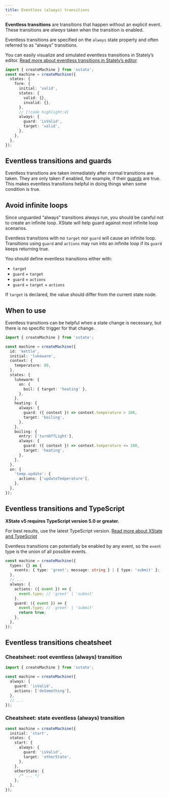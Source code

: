 ```yaml
---
title: Eventless (always) transitions
---
```


**Eventless transitions** are transitions that happen without an explicit event. These transitions are *always* taken when the transition is enabled.

Eventless transitions are specified on the `always` state property and often referred to as “always” transitions.

<Callout>

You can easily visualize and simulated eventless transitions in Stately’s editor. [Read more about eventless transitions in Stately’s editor](/docs/editor-states-and-transitions/#eventless-always-transitions).

</Callout>

```ts
import { createMachine } from 'xstate';
const machine = createMachine({
  states: {
    form: {
      initial: 'valid',
      states: {
        valid: {},
        invalid: {},
      },
      // [!code highlight:4]
      always: {
        guard: 'isValid',
        target: 'valid',
      },
    },
  },
});
```

## Eventless transitions and guards

Eventless transitions are taken immediately after normal transitions are taken. They are only taken if enabled, for example, if their [guards](guards.mdx) are true. This makes eventless transitions helpful in doing things when some condition is true.

## Avoid infinite loops

<Callout>

Since unguarded “always” transitions always run, you should be careful not to create an infinite loop. XState will help guard against most infinite loop scenarios.

</Callout>

Eventless transitions with no `target` nor `guard` will cause an infinite loop. Transitions using `guard` and `actions` may run into an infinite loop if its `guard` keeps returning true.

You should define eventless transitions either with:

- `target`
- `guard` + `target`
- `guard` + `actions`
- `guard` + `target` + `actions`

If `target` is declared, the value should differ from the current state node.

## When to use

Eventless transitions can be helpful when a state change is necessary, but there is no specific trigger for that change.

```ts
import { createMachine } from 'xstate';

const machine = createMachine({
  id: 'kettle',
  initial: 'lukewarm',
  context: {
    temperature: 80,
  },
  states: {
    lukewarm: {
      on: {
        boil: { target: 'heating' },
      },
    },
    heating: {
      always: {
        guard: ({ context }) => context.temperature > 100,
        target: 'boiling',
      },
    },
    boiling: {
      entry: ['turnOffLight'],
      always: {
        guard: ({ context }) => context.temperature <= 100,
        target: 'heating',
      },
    },
  },
  on: {
    'temp.update': {
      actions: ['updateTemperature'],
    },
  },
});
```

<EmbedMachine
  embedURL="https://stately.ai/registry/editor/embed/c447d996-cef1-421d-a422-8be695668764?mode=design&machineId=b2a299ef-efb8-4049-a242-2d197d27c931"
  title="Kettle with eventless transitions"
/>

## Eventless transitions and TypeScript

<Callout>

**XState v5 requires TypeScript version 5.0 or greater.**

For best results, use the latest TypeScript version. [Read more about XState and TypeScript](typescript.mdx)

</Callout>

Eventless transitions can potentially be enabled by any event, so the `event` type is the union of all possible events.

```ts
const machine = createMachine({
  types: {} as {
    events: { type: 'greet'; message: string } | { type: 'submit' };
  },
  // ...
  always: {
    actions: ({ event }) => {
      event.type; // 'greet' | 'submit'
    },
    guard: ({ event }) => {
      event.type; // 'greet' | 'submit'
      return true;
    },
  },
});
```

## Eventless transitions cheatsheet

### Cheatsheet: root eventless (always) transition

```ts
import { createMachine } from 'xstate';

const machine = createMachine({
  always: {
    guard: 'isValid',
    actions: ['doSomething'],
  },
  // ...
});
```

### Cheatsheet: state eventless (always) transition

```ts
const machine = createMachine({
  initial: 'start',
  states: {
    start: {
      always: {
        guard: 'isValid',
        target: 'otherState',
      },
    },
    otherState: {
      /* ... */
    },
  },
});
```
